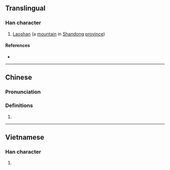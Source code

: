 {{also|崂}}
{{character info/new}}
==Translingual==

===Han character===
{{Han char|rn=46|rad=山|as=12|sn=15|four=29727|canj=UFFS|ids=⿰山勞}}

# [[w:Mount Lao|Laoshan]] (a [[mountain]] in [[Shandong]] [[province]])

====References====
* {{Han ref|kx=0319.430|dkj=08475|dj=0620.020|hdz=10799.120|uh=5D97|ud=23959|bh=E563|bd=58723}}

----

==Chinese==
{{zh-forms|s=崂}}

===Pronunciation===
{{zh-pron
|m=láo
|c=lou4
|cat=
}}

===Definitions===
{{zh-hanzi}}

# {{rfdef|zh}}

----

==Vietnamese==

===Han character===
{{vi-hantu|[[lao]]|rs=山12}}

# {{rfdef|vi|sort=山12}}
